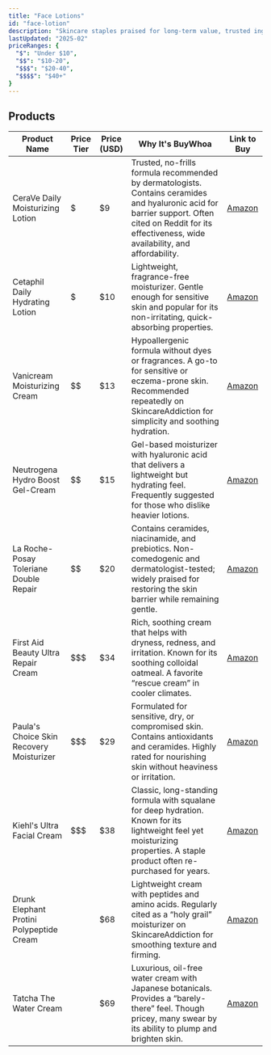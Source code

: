 ```yaml
---
title: "Face Lotions"
id: "face-lotion"
description: "Skincare staples praised for long-term value, trusted ingredients, and repeat repurchases."
lastUpdated: "2025-02"
priceRanges: {
  "$": "Under $10",
  "$$": "$10-20",
  "$$$": "$20-40",
  "$$$$": "$40+"
}
---
```


## Products

| Product Name | Price Tier | Price (USD) | Why It's BuyWhoa | Link to Buy |
|--------------|------------|-------------|---------------|-------------|
| CeraVe Daily Moisturizing Lotion | $ | $9 | Trusted, no-frills formula recommended by dermatologists. Contains ceramides and hyaluronic acid for barrier support. Often cited on Reddit for its effectiveness, wide availability, and affordability. | [Amazon](https://www.amazon.com/dp/B000YJ2SLG?tag=buywhoa-20) |
| Cetaphil Daily Hydrating Lotion | $ | $10 | Lightweight, fragrance-free moisturizer. Gentle enough for sensitive skin and popular for its non-irritating, quick-absorbing properties. | [Amazon](https://www.amazon.com/dp/B014D0DA08?tag=buywhoa-20) |
| Vanicream Moisturizing Cream | $$ | $13 | Hypoallergenic formula without dyes or fragrances. A go-to for sensitive or eczema-prone skin. Recommended repeatedly on SkincareAddiction for simplicity and soothing hydration. | [Amazon](https://www.amazon.com/dp/B000Q67QUA?tag=buywhoa-20) |
| Neutrogena Hydro Boost Gel-Cream | $$ | $15 | Gel-based moisturizer with hyaluronic acid that delivers a lightweight but hydrating feel. Frequently suggested for those who dislike heavier lotions. | [Amazon](https://www.amazon.com/dp/B00NR1YQK4?tag=buywhoa-20) |
| La Roche-Posay Toleriane Double Repair | $$ | $20 | Contains ceramides, niacinamide, and prebiotics. Non-comedogenic and dermatologist-tested; widely praised for restoring the skin barrier while remaining gentle. | [Amazon](https://www.amazon.com/dp/B01M1HIIUT?tag=buywhoa-20) |
| First Aid Beauty Ultra Repair Cream | $$$ | $34 | Rich, soothing cream that helps with dryness, redness, and irritation. Known for its soothing colloidal oatmeal. A favorite “rescue cream” in cooler climates. | [Amazon](https://www.amazon.com/dp/B004G8QETS?tag=buywhoa-20) |
| Paula's Choice Skin Recovery Moisturizer | $$$ | $29 | Formulated for sensitive, dry, or compromised skin. Contains antioxidants and ceramides. Highly rated for nourishing skin without heaviness or irritation. | [Amazon](https://www.amazon.com/dp/B00L3OY0XS?tag=buywhoa-20) |
| Kiehl's Ultra Facial Cream | $$$ | $38 | Classic, long-standing formula with squalane for deep hydration. Known for its lightweight feel yet moisturizing properties. A staple product often re-purchased for years. | [Amazon](https://www.amazon.com/dp/B003UMN24G?tag=buywhoa-20) |
| Drunk Elephant Protini Polypeptide Cream | $$$$ | $68 | Lightweight cream with peptides and amino acids. Regularly cited as a “holy grail” moisturizer on SkincareAddiction for smoothing texture and firming. | [Amazon](https://www.amazon.com/dp/B078G8ZG5R?tag=buywhoa-20) |
| Tatcha The Water Cream | $$$$ | $69 | Luxurious, oil-free water cream with Japanese botanicals. Provides a “barely-there” feel. Though pricey, many swear by its ability to plump and brighten skin. | [Amazon](https://www.amazon.com/dp/B071L1P5S1?tag=buywhoa-20) |